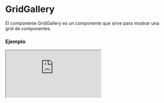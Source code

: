
# GridGallery

El componente GridGallery es un componente que sirve para mostrar una grid de componentes.

### Ejemplo

<Iframe src="https://fenextjs-component-storybook.vercel.app/iframe.html?args=&id=gridgallery-gridgallery--index&viewMode=story" />

### Importacion

Para importar el componente GridGallery, se puede hacer desde fenextjs o fenextjs-component

```tsx copy
import {
  GridGallery,
  GridGalleryProps,
} from "fenextjs/cjs/component/GridGallery";
```

o

```tsx copy
import {
  GridGallery,
  GridGalleryProps,
} from "fenextjs-component/cjs/GridGallery";
```

### Parametros

| Parametro |        Tipo         | Requerido | Default | Descripcion                       |
| --------- | :-----------------: | :-------: | :-----: | :-------------------------------- |
| items     | `React.ReactNode[]` |    Sí     |         | Los elementos para el componente. |

### Storybook

Para ver el storybook del componente lo puede hacer con este [link](https://fenextjs-component-storybook.vercel.app/?path=/story/gridgallery-gridgallery--index)

### Usos

- Uso básico del componente GridGallery

```tsx copy
<GridGallery items={[<>Elemento 1</>, <>Elemento 2</>, <>Elemento 3</>]} />
```
